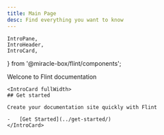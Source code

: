 ```yaml
---
title: Main Page
desc: Find everything you want to know
---
```


	IntroPane,
	IntroHeader,
	IntroCard,
} from '@miracle-box/flint/components';

<IntroPane>
	<IntroHeader>
	Welcone to Flint documentation
	</IntroHeader>

    <IntroCard fullWidth>
    ## Get started

    Create your documentation site quickly with Flint

    -   [Get Started](../get-started/)
    </IntroCard>

</IntroPane>
